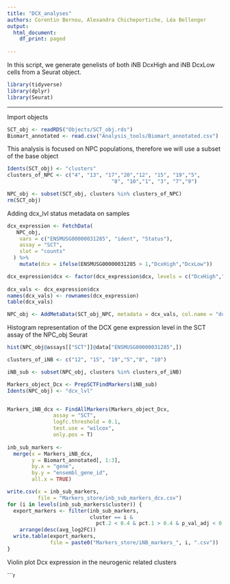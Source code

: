```yaml
---
title: "DCX_analyses"
authors: Corentin Bernou, Alexandra Chicheportiche, Léa Bellenger
output:
  html_document:
    df_print: paged
    
---
```

In this script, we generate genelists of both iNB DcxHigh and iNB DcxLow cells from a Seurat object.
```r
library(tidyverse)
library(dplyr)
library(Seurat)

```
---
Import objects

```r

SCT_obj <- readRDS("Objects/SCT_obj.rds")
Biomart_annotated <- read.csv("Analysis_tools/Biomart_annotated.csv")
```

This analysis is focused on NPC populations, therefore we will use a subset of the base object
```r
Idents(SCT_obj) <- "clusters"
clusters_of_NPC <- c("4", "13", "17","20","12", "15", "19","5",
                                  "8", "10","1", "3", "7","9")

NPC_obj <- subset(SCT_obj, clusters %in% clusters_of_NPC) 
rm(SCT_obj)
```

Adding dcx_lvl status metadata on samples
```r
dcx_expression <- FetchData( 
   NPC_obj,
    vars = c("ENSMUSG00000031285", "ident", "Status"),
    assay = "SCT",
    slot = "counts"
  ) %>%
    mutate(dcx = ifelse(ENSMUSG00000031285 > 1,"DcxHigh","DcxLow"))

dcx_expression$dcx <- factor(dcx_expression$dcx, levels = c("DcxHigh","DcxLow"))
  
dcx_vals <- dcx_expression$dcx
names(dcx_vals) <- rownames(dcx_expression)
table(dcx_vals)

NPC_obj <- AddMetaData(SCT_obj_NPC, metadata = dcx_vals, col.name = "dcx_lvl")
```

Histogram representation of the DCX gene expression level in the SCT assay of the NPC_obj Seurat

```r
hist(NPC_obj@assays[["SCT"]]@data["ENSMUSG00000031285",])

```

```r
clusters_of_iNB <- c("12", "15", "19","5","8", "10")

iNB_sub <- subset(NPC_obj, clusters %in% clusters_of_iNB)

Markers_object_Dcx <- PrepSCTFindMarkers(iNB_sub)
Idents(NPC_obj) <- "dcx_lvl"


Markers_iNB_dcx <- FindAllMarkers(Markers_object_Dcx,
               assay = "SCT", 
               logfc.threshold = 0.1,
               test.use = "wilcox",
               only.pos = T)
    
inb_sub_markers <- 
  merge(x = Markers_iNB_dcx,
        y = Biomart_annotated[, 1:3],
        by.x = "gene",
        by.y = "ensembl_gene_id",
        all.x = TRUE)

write.csv(x = inb_sub_markers,
          file = "Markers_store/inb_sub_markers_dcx.csv")
for (i in levels(inb_sub_markers$cluster)) {
  export_markers <- filter(inb_sub_markers,
                           cluster == i &
                             pct.2 < 0.4 & pct.1 > 0.4 & p_val_adj < 0.05) %>%
    arrange(desc(avg_log2FC))
  write.table(export_markers,
              file = paste0("Markers_store/iNB_markers_", i, ".csv"))
}
```
Violin plot Dcx expression in the neurogenic related clusters

```r


